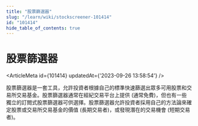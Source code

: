 ```yaml
---
title: "股票篩選器"
slug: "/learn/wiki/stockscreener-101414"
id: "101414"
hide_table_of_contents: true
---
```



# 股票篩選器

<ArticleMeta id={101414} updatedAt={'2023-09-26 13:58:54'} />
<div className='border-solid border-b border-t-0 my-4 border-[var(--ifm-color-gray-300)]' />

股票篩選器是一套工具，允許投資者根據自己的標準快速篩選出眾多可用股票和交易所交易基金。股票篩選器通常在經紀交易平台上提供 (通常免費)，但也有一些獨立的訂閲式股票篩選器可供選擇。股票篩選器允許投資者採用自己的方法論來確定股票或交易所交易基金的價值 (長期交易者)，或發現潛在的交易機會 (短期交易者)。
